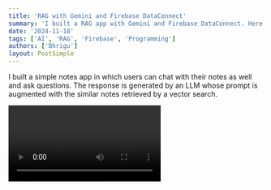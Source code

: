 ```yaml
---
title: 'RAG with Gemini and Firebase DataConnect'
summary: 'I built a RAG app with Gemini and Firebase DataConnect. Here is how I did it.'
date: '2024-11-18'
tags: ['AI', 'RAG', 'Firebase', 'Programming']
authors: ['Bhrigu']
layout: PostSimple
---
```


I built a simple notes app in which users can chat with their notes as well and ask questions. The response is generated by an LLM whose prompt is augmented with the similar notes retrieved by a vector search. 

<video src="/static/videos/rag-dataconnect.mp4" controls />

I am using Firebase DataConnect to store the notes and their embeddings. And I am using Gemini to power the RAG.

Firebase DataConnect is a new product from Firebase (currently in public preview) that can help embed the content of your data and store it as vector embeddings. You can perform vector similarity searches on top of it. It is a service built on top of Postgres database.

I am still figuring out some of the parameters for the vector search, such as:
1. `method`: cosine, L2, or dot product
2. `within` which distance to search for similar notes
3. `limit` number of notes to retrieve

I need to do a deeper understanding of these parameters to get the best results. But so far the results are looking good.

Here's the link to the app: https://notes-web-app--ai-notes-e3a37.us-central1.hosted.app/

Users can sign in with their Google account to use the app.

Will continue to work on this and share my learnings here.


